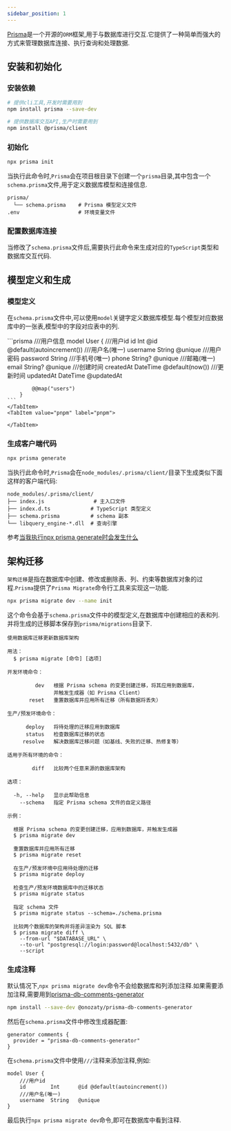 ```yaml
---
sidebar_position: 1
---
```


[Prisma](https://www.prisma.io/docs/orm/overview/introduction/what-is-prisma)是一个开源的`ORM`框架,用于与数据库进行交互.它提供了一种简单而强大的方式来管理数据库连接、执行查询和处理数据.

## 安装和初始化

### 安装依赖
```bash
# 提供cli工具,开发时需要用到
npm install prisma --save-dev

# 提供数据库交互API,生产时需要用到
npm install @prisma/client
```

### 初始化

```bash
npx prisma init
```

当执行此命令时,`Prisma`会在项目根目录下创建一个`prisma`目录,其中包含一个`schema.prisma`文件,用于定义数据库模型和连接信息.

```text
prisma/
  └── schema.prisma    # Prisma 模型定义文件
.env                   # 环境变量文件
```

### 配置数据库连接


<DatabaseURLBuilder/>



当修改了`schema.prisma`文件后,需要执行此命令来生成对应的`TypeScript`类型和数据库交互代码.

## 模型定义和生成

### 模型定义

在`schema.prisma`文件中,可以使用`model`关键字定义数据库模型.每个模型对应数据库中的一张表,模型中的字段对应表中的列.


<Tabs>
    <TabItem value="base" label="基本" default>
    ```prisma
        ///用户信息
        model User {
            ///用户id
            id        Int      @id @default(autoincrement())
            ///用户名(唯一)
            username  String   @unique
            ///用户密码
            password  String
            ///手机号(唯一)
            phone     String?  @unique
            ///邮箱(唯一)
            email     String?  @unique
            ///创建时间
            createdAt DateTime @default(now())
            ///更新时间
            updatedAt DateTime @updatedAt

            @@map("users")
        }
    ```
    </TabItem>
    <TabItem value="pnpm" label="pnpm">

    </TabItem>
</Tabs>


### 生成客户端代码

```bash
npx prisma generate
```

当执行此命令时,`Prisma`会在`node_modules/.prisma/client/`目录下生成类似下面这样的客户端代码:

```text
node_modules/.prisma/client/
├── index.js                # 主入口文件
├── index.d.ts             # TypeScript 类型定义
├── schema.prisma          # schema 副本
└── libquery_engine-*.dll  # 查询引擎
```

参考[当我执行npx prisma generate时会发生什么](https://poe.com/s/vbPzPtG9lcLPLE1duu0s)

## 架构迁移

`架构迁移`是指在数据库中创建、修改或删除表、列、约束等数据库对象的过程.`Prisma`提供了`Prisma Migrate`命令行工具来实现这一功能.

```bash
npx prisma migrate dev --name init
```

这个命令会基于`schema.prisma`文件中的模型定义,在数据库中创建相应的表和列.并将生成的迁移脚本保存到`prisma/migrations`目录下.

```text
使用数据库迁移更新数据库架构

用法：
  $ prisma migrate [命令] [选项]

开发环境命令：

         dev   根据 Prisma schema 的变更创建迁移，将其应用到数据库，
               并触发生成器（如 Prisma Client）
       reset   重置数据库并应用所有迁移（所有数据将丢失）

生产/预发环境命令：

      deploy   将待处理的迁移应用到数据库
      status   检查数据库迁移的状态
     resolve   解决数据库迁移问题（如基线、失败的迁移、热修复等）

适用于所有环境的命令：

        diff   比较两个任意来源的数据库架构

选项：

  -h, --help   显示此帮助信息
    --schema   指定 Prisma schema 文件的自定义路径

示例：

  根据 Prisma schema 的变更创建迁移，应用到数据库，并触发生成器
  $ prisma migrate dev

  重置数据库并应用所有迁移
  $ prisma migrate reset

  在生产/预发环境中应用待处理的迁移
  $ prisma migrate deploy

  检查生产/预发环境数据库中的迁移状态
  $ prisma migrate status

  指定 schema 文件
  $ prisma migrate status --schema=./schema.prisma

  比较两个数据库的架构并将差异渲染为 SQL 脚本
  $ prisma migrate diff \
    --from-url "$DATABASE_URL" \
    --to-url "postgresql://login:password@localhost:5432/db" \
    --script
```

### 生成注释

默认情况下,`npx prisma migrate dev`命令不会给数据库和列添加注释.如果需要添加注释,需要用到[prisma-db-comments-generator](https://github.com/onozaty/prisma-db-comments-generator)

```bash
npm install --save-dev @onozaty/prisma-db-comments-generator
```

然后在`schema.prisma`文件中修改生成器配置:

```prisma
generator comments {
  provider = "prisma-db-comments-generator"
}
```

在`schema.prisma`文件中使用`///`注释来添加注释,例如:

```prisma
model User {
    ///用户id
    id        Int      @id @default(autoincrement())
    ///用户名(唯一)
    username  String   @unique
}
```

最后执行`npx prisma migrate dev`命令,即可在数据库中看到注释.
